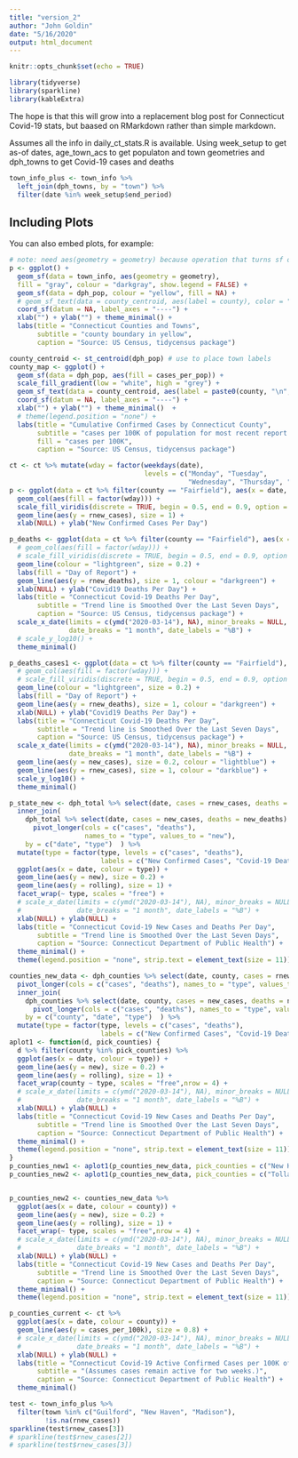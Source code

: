 ```yaml
---
title: "version_2"
author: "John Goldin"
date: "5/16/2020"
output: html_document
---
```


```r
knitr::opts_chunk$set(echo = TRUE)
```

```r
library(tidyverse)
library(sparkline)
library(kableExtra)
```

The hope is that this will grow into a replacement blog post for Connecticut Covid-19 stats, but baased
on RMarkdown rather than simple markdown.


Assumes all the info in daily_ct_stats.R is available.
Using week_setup to get as-of dates,
age_town_acs to get populaton and town geometries
and dph_towns to get Covid-19 cases and deaths




```r
town_info_plus <- town_info %>% 
  left_join(dph_towns, by = "town") %>% 
  filter(date %in% week_setup$end_period)
```

## Including Plots

You can also embed plots, for example:

```r
# note: need aes(geometry = geometry) because operation that turns sf object into tibble loses someting that specifies geometry column for ggplot
p <- ggplot() + 
  geom_sf(data = town_info, aes(geometry = geometry),
  fill = "gray", colour = "darkgray", show.legend = FALSE) +
  geom_sf(data = dph_pop, colour = "yellow", fill = NA) +
  # geom_sf_text(data = county_centroid, aes(label = county), color = "yellow") +
  coord_sf(datum = NA, label_axes = "----") +
  xlab("") + ylab("") + theme_minimal() +
  labs(title = "Connecticut Counties and Towns", 
       subtitle = "county boundary in yellow",
       caption = "Source: US Census, tidycensus package")  
```

```r
county_centroid <- st_centroid(dph_pop) # use to place town labels
county_map <- ggplot() +
  geom_sf(data = dph_pop, aes(fill = cases_per_pop)) +
  scale_fill_gradient(low = "white", high = "grey") +
  geom_sf_text(data = county_centroid, aes(label = paste0(county, "\n", per_pop_label, " per 100K")), color = "black", size = 3) +
  coord_sf(datum = NA, label_axes = "----") +
  xlab("") + ylab("") + theme_minimal()  +
  # theme(legend.position = "none") +
  labs(title = "Cumulative Confirmed Cases by Connecticut County",
       subtitle = "cases per 100K of population for most recent report date",
       fill = "cases per 100K",
       caption = "Source: US Census, tidycensus package")
```


```r
ct <- ct %>% mutate(wday = factor(weekdays(date),
                                  levels = c("Monday", "Tuesday",
                                             "Wednesday", "Thursday", "Friday", "Saturday","Sunday")))
p <- ggplot(data = ct %>% filter(county == "Fairfield"), aes(x = date, y = new_cases)) +
  geom_col(aes(fill = factor(wday))) + 
  scale_fill_viridis(discrete = TRUE, begin = 0.5, end = 0.9, option = "viridis")+ 
  geom_line(aes(y = rnew_cases), size = 1) +
  xlab(NULL) + ylab("New Confirmed Cases Per Day")

p_deaths <- ggplot(data = ct %>% filter(county == "Fairfield"), aes(x = date, y = new_deaths)) +
  # geom_col(aes(fill = factor(wday))) +
  # scale_fill_viridis(discrete = TRUE, begin = 0.5, end = 0.9, option = "viridis") +
  geom_line(colour = "lightgreen", size = 0.2) +
  labs(fill = "Day of Report") +
  geom_line(aes(y = rnew_deaths), size = 1, colour = "darkgreen") +
  xlab(NULL) + ylab("Covid19 Deaths Per Day") +
  labs(title = "Connecticut Covid-19 Deaths Per Day", 
       subtitle = "Trend line is Smoothed Over the Last Seven Days",
       caption = "Source: US Census, tidycensus package") +
  scale_x_date(limits = c(ymd("2020-03-14"), NA), minor_breaks = NULL,
               date_breaks = "1 month", date_labels = "%B") +
  # scale_y_log10() +
  theme_minimal() 

p_deaths_cases1 <- ggplot(data = ct %>% filter(county == "Fairfield"), aes(x = date, y = new_deaths)) +
  # geom_col(aes(fill = factor(wday))) + 
  # scale_fill_viridis(discrete = TRUE, begin = 0.5, end = 0.9, option = "viridis") + 
  geom_line(colour = "lightgreen", size = 0.2) +
  labs(fill = "Day of Report") +
  geom_line(aes(y = rnew_deaths), size = 1, colour = "darkgreen") +
  xlab(NULL) + ylab("Covid19 Deaths Per Day") +
  labs(title = "Connecticut Covid-19 Deaths Per Day", 
       subtitle = "Trend line is Smoothed Over the Last Seven Days",
       caption = "Source: US Census, tidycensus package") +
  scale_x_date(limits = c(ymd("2020-03-14"), NA), minor_breaks = NULL,
               date_breaks = "1 month", date_labels = "%B") +
  geom_line(aes(y = new_cases), size = 0.2, colour = "lightblue") +
  geom_line(aes(y = rnew_cases), size = 1, colour = "darkblue") +
  scale_y_log10() +
  theme_minimal()

p_state_new <- dph_total %>% select(date, cases = rnew_cases, deaths = rnew_deaths)  %>%  pivot_longer(cols = c("cases", "deaths"), names_to = "type", values_to = "rolling") %>% 
  inner_join(
    dph_total %>% select(date, cases = new_cases, deaths = new_deaths)  %>%
      pivot_longer(cols = c("cases", "deaths"), 
                   names_to = "type", values_to = "new"), 
    by = c("date", "type")  ) %>% 
  mutate(type = factor(type, levels = c("cases", "deaths"), 
                       labels = c("New Confirmed Cases", "Covid-19 Deaths"))) %>% 
  ggplot(aes(x = date, colour = type)) +
  geom_line(aes(y = new), size = 0.2) +
  geom_line(aes(y = rolling), size = 1) +
  facet_wrap(~ type, scales = "free") +
  # scale_x_date(limits = c(ymd("2020-03-14"), NA), minor_breaks = NULL,
  #              date_breaks = "1 month", date_labels = "%B") +
  xlab(NULL) + ylab(NULL) +
  labs(title = "Connecticut Covid-19 New Cases and Deaths Per Day", 
       subtitle = "Trend line is Smoothed Over the Last Seven Days",
       caption = "Source: Connecticut Department of Public Health") +
  theme_minimal() +
  theme(legend.position = "none", strip.text = element_text(size = 11))

counties_new_data <- dph_counties %>% select(date, county, cases = rnew_cases, deaths = rnew_deaths)  %>%  
  pivot_longer(cols = c("cases", "deaths"), names_to = "type", values_to = "rolling") %>% 
  inner_join(
    dph_counties %>% select(date, county, cases = new_cases, deaths = new_deaths)  %>%
      pivot_longer(cols = c("cases", "deaths"), names_to = "type", values_to = "new"), 
    by = c("county", "date", "type")  ) %>% 
  mutate(type = factor(type, levels = c("cases", "deaths"), 
                       labels = c("New Confirmed Cases", "Covid-19 Deaths"))) 
aplot1 <- function(d, pick_counties) {
  d %>% filter(county %in% pick_counties) %>% 
  ggplot(aes(x = date, colour = type)) +
  geom_line(aes(y = new), size = 0.2) +
  geom_line(aes(y = rolling), size = 1) +
  facet_wrap(county ~ type, scales = "free",nrow = 4) +
  # scale_x_date(limits = c(ymd("2020-03-14"), NA), minor_breaks = NULL,
  #              date_breaks = "1 month", date_labels = "%B") +
  xlab(NULL) + ylab(NULL) +
  labs(title = "Connecticut Covid-19 New Cases and Deaths Per Day", 
       subtitle = "Trend line is Smoothed Over the Last Seven Days",
       caption = "Source: Connecticut Department of Public Health") +
  theme_minimal() +
  theme(legend.position = "none", strip.text = element_text(size = 11))
}
p_counties_new1 <- aplot1(p_counties_new_data, pick_counties = c("New Haven", "Fairfield", "Hartford", "Litchfield"))
p_counties_new2 <- aplot1(p_counties_new_data, pick_counties = c("Tolland", "New London", "Middlesex", "Windham"))


p_counties_new2 <- counties_new_data %>%  
  ggplot(aes(x = date, colour = county)) +
  geom_line(aes(y = new), size = 0.2) +
  geom_line(aes(y = rolling), size = 1) +
  facet_wrap(~ type, scales = "free",nrow = 4) +
  # scale_x_date(limits = c(ymd("2020-03-14"), NA), minor_breaks = NULL,
  #              date_breaks = "1 month", date_labels = "%B") +
  xlab(NULL) + ylab(NULL) +
  labs(title = "Connecticut Covid-19 New Cases and Deaths Per Day", 
       subtitle = "Trend line is Smoothed Over the Last Seven Days",
       caption = "Source: Connecticut Department of Public Health") +
  theme_minimal() +
  theme(legend.position = "none", strip.text = element_text(size = 11))

p_counties_current <- ct %>% 
  ggplot(aes(x = date, colour = county)) +
  geom_line(aes(y = cases_per_100k), size = 0.8) +
  # scale_x_date(limits = c(ymd("2020-03-14"), NA), minor_breaks = NULL,
  #              date_breaks = "1 month", date_labels = "%B") +
  xlab(NULL) + ylab(NULL) +
  labs(title = "Connecticut Covid-19 Active Confirmed Cases per 100K of Population", 
       subtitle = "(Assumes cases remain active for two weeks.)",
       caption = "Source: Connecticut Department of Public Health") +
  theme_minimal() 
```



```r
test <- town_info_plus %>% 
  filter(town %in% c("Guilford", "New Haven", "Madison"),
         !is.na(rnew_cases))
sparkline(test$rnew_cases[3])
# sparkline(test$rnew_cases[2])
# sparkline(test$rnew_cases[3])
```


```r

```



